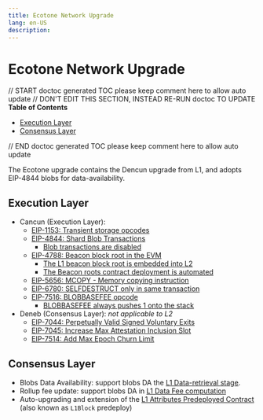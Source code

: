 ```yaml
---
title: Ecotone Network Upgrade
lang: en-US
description:
---
```


# Ecotone Network Upgrade

// START doctoc generated TOC please keep comment here to allow auto update
// DON'T EDIT THIS SECTION, INSTEAD RE-RUN doctoc TO UPDATE
**Table of Contents**

- [Execution Layer](#execution-layer)
- [Consensus Layer](#consensus-layer)

// END doctoc generated TOC please keep comment here to allow auto update

The Ecotone upgrade contains the Dencun upgrade from L1, and adopts EIP-4844 blobs for data-availability.

## Execution Layer

- Cancun (Execution Layer):
  - [EIP-1153: Transient storage opcodes](https://eips.ethereum.org/EIPS/eip-1153)
  - [EIP-4844: Shard Blob Transactions](https://eips.ethereum.org/EIPS/eip-4844)
    - [Blob transactions are disabled](../exec-engine.md#ecotone-disable-blob-transactions)
  - [EIP-4788: Beacon block root in the EVM](https://eips.ethereum.org/EIPS/eip-4788)
    - [The L1 beacon block root is embedded into L2](../exec-engine.md#ecotone-beacon-block-root)
    - [The Beacon roots contract deployment is automated](../derivation.md#ecotone-beacon-block-roots-contract-deployment-eip-4788)
  - [EIP-5656: MCOPY - Memory copying instruction](https://eips.ethereum.org/EIPS/eip-5656)
  - [EIP-6780: SELFDESTRUCT only in same transaction](https://eips.ethereum.org/EIPS/eip-6780)
  - [EIP-7516: BLOBBASEFEE opcode](https://eips.ethereum.org/EIPS/eip-7516)
    - [BLOBBASEFEE always pushes 1 onto the stack](../exec-engine.md#ecotone-disable-blob-transactions)
- Deneb (Consensus Layer): _not applicable to L2_
  - [EIP-7044: Perpetually Valid Signed Voluntary Exits](https://eips.ethereum.org/EIPS/eip-7044)
  - [EIP-7045: Increase Max Attestation Inclusion Slot](https://eips.ethereum.org/EIPS/eip-7045)
  - [EIP-7514: Add Max Epoch Churn Limit](https://eips.ethereum.org/EIPS/eip-7514)

## Consensus Layer

[retrieval]: ../derivation.md#ecotone-blob-retrieval
[predeploy]: ./l1-attributes.md#ecotone-l1block-upgrade

- Blobs Data Availability: support blobs DA the [L1 Data-retrieval stage][retrieval].
- Rollup fee update: support blobs DA in
  [L1 Data Fee computation](../exec-engine.md#ecotone-l1-cost-fee-changes-eip-4844-da)
- Auto-upgrading and extension of the [L1 Attributes Predeployed Contract][predeploy]
  (also known as `L1Block` predeploy)
